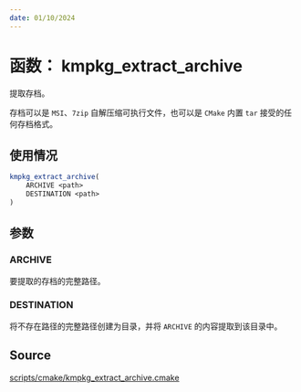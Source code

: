```yaml
---
date: 01/10/2024
---
```

# 函数： kmpkg_extract_archive

提取存档。

存档可以是 `MSI`、`7zip` 自解压缩可执行文件，也可以是 `CMake` 内置 `tar` 接受的任何存档格式。

## 使用情况

```cmake
kmpkg_extract_archive(
    ARCHIVE <path>
    DESTINATION <path>
)
```

## 参数

### ARCHIVE

要提取的存档的完整路径。

### DESTINATION

将不存在路径的完整路径创建为目录，并将 `ARCHIVE` 的内容提取到该目录中。

## Source

[scripts/cmake/kmpkg\_extract\_archive.cmake](https://gitee.com/kumo-pub/kmpkg/blob/master/scripts/cmake/kmpkg_extract_archive.cmake)
